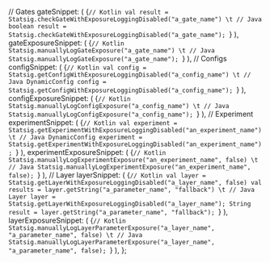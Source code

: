 
  // Gates
  gateSnippet: (
    <CodeBlock language="swift">
      {`// Kotlin
val result = Statsig.checkGateWithExposureLoggingDisabled("a_gate_name")
\t
// Java
boolean result = Statsig.checkGateWithExposureLoggingDisabled("a_gate_name");
`}
    </CodeBlock>
  ),
  gateExposureSnippet: (
    <CodeBlock language="swift">
      {`// Kotlin
Statsig.manuallyLogGateExposure("a_gate_name")
\t
// Java
Statsig.manuallyLogGateExposure("a_gate_name");
`}
    </CodeBlock>
  ),
  // Configs
  configSnippet: (
    <CodeBlock language="swift">
      {`// Kotlin
val config = Statsig.getConfigWithExposureLoggingDisabled("a_config_name")
\t
// Java
DynamicConfig config = Statsig.getConfigWithExposureLoggingDisabled("a_config_name");
`}
    </CodeBlock>
  ),
  configExposureSnippet: (
    <CodeBlock language="swift">
      {`// Kotlin
Statsig.manuallyLogConfigExposure("a_config_name")
\t
// Java
Statsig.manuallyLogConfigExposure("a_config_name");
`}
    </CodeBlock>
  ),
  // Experiment
  experimentSnippet: (
    <CodeBlock language="swift">
      {`// Kotlin
val experiment = Statsig.getExperimentWithExposureLoggingDisabled("an_experiment_name")
\t
// Java
DynamicConfig experiment = Statsig.getExperimentWithExposureLoggingDisabled("an_experiment_name");
`}
    </CodeBlock>
  ),
  experimentExposureSnippet: (
    <CodeBlock language="swift">
      {`// Kotlin
Statsig.manuallyLogExperimentExposure("an_experiment_name", false)
\t
// Java
Statsig.manuallyLogExperimentExposure("an_experiment_name", false);
`}
    </CodeBlock>
  ),
  // Layer
  layerSnippet: (
    <CodeBlock language="swift">
      {`// Kotlin
val layer = Statsig.getLayerWithExposureLoggingDisabled("a_layer_name", false)
val results = layer.getString("a_parameter_name", "fallback")
\t
// Java
Layer layer = Statsig.getLayerWithExposureLoggingDisabled("a_layer_name");
String result = layer.getString("a_parameter_name", "fallback");
`}
    </CodeBlock>
  ),
  layerExposureSnippet: (
    <CodeBlock language="swift">
      {`// Kotlin
Statsig.manuallyLogLayerParameterExposure("a_layer_name", "a_parameter_name", false)
\t
// Java
Statsig.manuallyLogLayerParameterExposure("a_layer_name", "a_parameter_name", false);
`}
    </CodeBlock>
  ),
};
